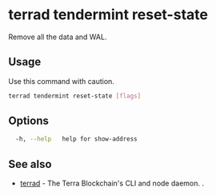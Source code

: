 
# terrad tendermint reset-state

Remove all the data and WAL. 


## Usage

<Admonition type="danger">

Use this command with caution. 

</Admonition>

```sh Terrad
terrad tendermint reset-state [flags]
```



## Options

```sh Terrad
  -h, --help   help for show-address
```

## See also

* [terrad](../terrad.mdx)	 - The Terra Blockchain's CLI and node daemon. . 


